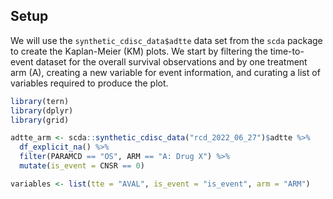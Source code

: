 ## Setup

We will use the `synthetic_cdisc_data$adtte` data set from the `scda` package to create the Kaplan-Meier (KM) plots.
We start by filtering the time-to-event dataset for the overall survival observations and by one treatment arm (A), creating a new variable for event information, and curating a list of variables required to produce the plot.

```r
library(tern)
library(dplyr)
library(grid)

adtte_arm <- scda::synthetic_cdisc_data("rcd_2022_06_27")$adtte %>%
  df_explicit_na() %>%
  filter(PARAMCD == "OS", ARM == "A: Drug X") %>%
  mutate(is_event = CNSR == 0)

variables <- list(tte = "AVAL", is_event = "is_event", arm = "ARM")
```
